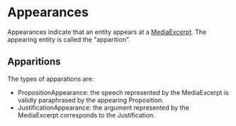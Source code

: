 # Appearances


Appearances indicate that an entity appears at a
[MediaExcerpt](/concepts/media-excerpts). The appearing entity is called the
"apparition".

## Apparitions

The types of apparations are:

- PropositionAppearance: the speech represented by the MediaExcerpt is validly paraphrased by the
  appearing Proposition.
- <Feature issueId="690">JustificationAppearance</Feature>: the argument
  represented by the MediaExcerpt corresponds to the Justification.
